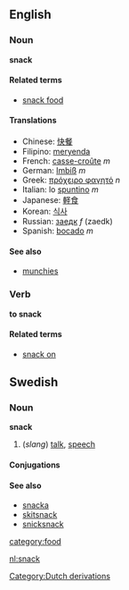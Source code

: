 ==English==
===Noun===
'''snack'''

====Related terms====
*[[snack food]]

====Translations====
*Chinese: [[快餐]]
*Filipino: [[meryenda]]
*French: [[casse-croûte]] ''m''
*German: [[Imbiß]] ''m''
*Greek: [[πρόχειρο φαγητό]] ''n''
*Italian: lo [[spuntino]] ''m''
*Japanese: [[軽食]]
*Korean: [[식사]]
*Russian: [[заедк]] ''f'' (zaedk)
*Spanish: [[bocado]] ''m''

====See also====
*[[munchies]]<!-- seldom used in the singular -->

===Verb===
'''to snack'''

====Related terms====
*[[snack on]]

==Swedish==
===Noun===
'''snack'''
#(''slang'') [[talk]], [[speech]]

====Conjugations====
{{sv-noun-un|gender=Neuter|snack|snacket|snacks|snackets}}

====See also====
*[[snacka]]
*[[skitsnack]]
*[[snicksnack]]

[[Category:Dutch derivations]]
[[category:food]]

[[nl:snack]]